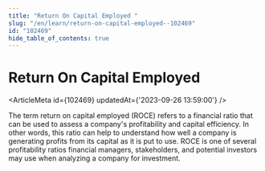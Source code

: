 ```yaml
---
title: "Return On Capital Employed "
slug: "/en/learn/return-on-capital-employed--102469"
id: "102469"
hide_table_of_contents: true
---
```



# Return On Capital Employed 

<ArticleMeta id={102469} updatedAt={'2023-09-26 13:59:00'} />
<div className='border-solid border-b border-t-0 my-4 border-[var(--ifm-color-gray-300)]' />

The term return on capital employed (ROCE) refers to a financial ratio that can be used to assess a company's profitability and capital efficiency. In other words, this ratio can help to understand how well a company is generating profits from its capital as it is put to use. ROCE is one of several profitability ratios financial managers, stakeholders, and potential investors may use when analyzing a company for investment.
